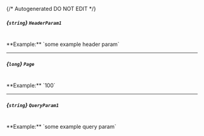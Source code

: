 {/* Autogenerated DO NOT EDIT  */}
##### *{`string`}* `HeaderParam1`
<br/>
**Example:** `some example header param`

---
##### *{`long`}* `Page`
<br/>
**Example:** `100`

---
##### *{`string`}* `QueryParam1`
<br/>
**Example:** `some example query param`

